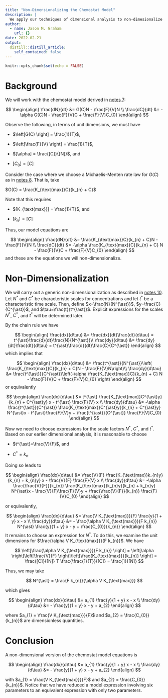 ```yaml
---
title: "Non-Dimensionalizing the Chemostat Model"
description: |
  We apply our techniques of dimensional analysis to non-dimesionalize the chemostat model equations.
author:
  - name: Jason M. Graham
    url: {}
date: 2022-02-21
output:
  distill::distill_article:
    self_contained: false
---
```



```r
knitr::opts_chunk$set(echo = FALSE)
```

# Background

We will work with the chemostat model derived in [notes 7](https://topicsinbiomath.netlify.app/notes007.html):

$$
\begin{align}
\frac{dN}{dt} &=  G(C)N - \frac{F}{V}N \\
\frac{dC}{dt} &= -\alpha G(C)N - \frac{F}{V}C + \frac{F}{V}C_{0}
\end{align}
$$

Observe the following, in terms of unit dimensions, we must have

* $\left[G(C) \right] = \frac{1}{T}$, 

* $\left[\frac{F}{V} \right] = \frac{1}{T}$, 

* $[\alpha] = \frac{[C]}{[N]}$, and

* $[C_{0}] = [C]$

Consider the case where we choose a Michaelis-Menten rate law for $G(C)$ as in [notes 8](https://topicsinbiomath.netlify.app/notes008.html). That is, take

$G(C) = \frac{K_{\text{max}}C}{k_{n} + C}$

Note that this requires

* $[K_{\text{max}}] = \frac{1}{T}$, and

* $[k_{n}] = [C]$


Thus, our model equations are

$$
\begin{align}
\frac{dN}{dt} &=  \frac{K_{\text{max}}C}{k_{n} + C}N - \frac{F}{V}N \\
\frac{dC}{dt} &= -\alpha \frac{K_{\text{max}}C}{k_{n} + C}  N - \frac{F}{V}C + \frac{F}{V}C_{0}
\end{align}
$$
and these are the equations we will non-dimensionalize. 

# Non-Dimensionalization 

We will carry out a generic non-dimensionalization as described in [notes 10](https://topicsinbiomath.netlify.app/notes010.html). Let $N^{\ast}$ and $C^{\ast}$ be characteristic scales for concentrations and let $t^{\ast}$ be a characteristic time scale. Then, define $x=\frac{N}{N^{\ast}}$, $y=\frac{C}{C^{\ast}}$, and $\tau=\frac{t}{t^{\ast}}$. Explicit expressions for the scales $N^{\ast}$, $C^{\ast}$, and $t^{\ast}$ will be determined later. 

By the chain rule we have

$$
\begin{align}
\frac{dx}{d\tau} &= \frac{dx}{dt}\frac{dt}{d\tau} = t^{\ast}\frac{d}{dt}\frac{N}{N^{\ast}}\\
\frac{dy}{d\tau} &= \frac{dy}{dt}\frac{dt}{d\tau} = t^{\ast}\frac{d}{dt}\frac{C}{C^{\ast}}
\end{align}
$$
which implies that

$$
\begin{align}
\frac{dx}{d\tau} &= \frac{t^{\ast}}{N^{\ast}}\left( \frac{K_{\text{max}}C}{k_{n} + C}N - \frac{F}{V}N\right)\\
\frac{dy}{d\tau} &= \frac{t^{\ast}}{C^{\ast}}\left(-\alpha \frac{K_{\text{max}}C}{k_{n} + C}  N - \frac{F}{V}C + \frac{F}{V}C_{0} \right)
\end{align}
$$
or equivalently

$$
\begin{align}
\frac{dx}{d\tau} &= t^{\ast} \frac{K_{\text{max}}C^{\ast}y}{k_{n} + C^{\ast}y} x - t^{\ast} \frac{F}{V} x \\
\frac{dy}{d\tau} &= -\alpha \frac{t^{\ast}}{C^{\ast}} \frac{K_{\text{max}}C^{\ast}y}{k_{n} + C^{\ast}y}  N^{\ast}x - t^{\ast}\frac{F}{V}y + \frac{t^{\ast}}{C^{\ast}} \frac{F}{V}C_{0}
\end{align}
$$

Now we need to choose expressions for the scale factors $N^{\ast}$, $C^{\ast}$, and $t^{\ast}$. Based on our earlier dimensional analysis, it is reasonable to choose

* $t^{\ast}=\frac{V}{F}$, and

* $C^{\ast}=k_{n}$. 

Doing so leads to 

$$
\begin{align}
\frac{dx}{d\tau} &= \frac{V}{F} \frac{K_{\text{max}}k_{n}y}{k_{n} + k_{n}y} x - \frac{V}{F} \frac{F}{V} x \\
\frac{dy}{d\tau} &= -\alpha \frac{\frac{V}{F}}{k_{n}} \frac{K_{\text{max}}k_{n}y}{k_{n} + k_{n}y}  N^{\ast}x - \frac{V}{F}\frac{F}{V}y + \frac{\frac{V}{F}}{k_{n}} \frac{F}{V}C_{0}
\end{align}
$$

or equivalently, 

$$
\begin{align}
\frac{dx}{d\tau} &= \frac{V K_{\text{max}}}{F} \frac{y}{1 + y} x -  x \\
\frac{dy}{d\tau} &= - \frac{\alpha V K_{\text{max}}}{F k_{n}} N^{\ast} \frac{y}{1 + y} x - y + \frac{C_{0}}{k_{n}}
\end{align}
$$
It remains to choose an expression for $N^{\ast}$. To do this, we examine the unit dimensions for $\frac{\alpha V K_{\text{max}}}{F k_{n}}$. We have

$$
\left[\frac{\alpha V K_{\text{max}}}{F k_{n}} \right] = \left[\alpha \right]\left[\frac{V}{F} \right]\left[\frac{K_{\text{max}}}{k_{n}} \right] = \frac{[C]}{[N]} T \frac{\frac{1}{T}}{[C]} = \frac{1}{[N]}
$$

Thus, we may take

$$
N^{\ast} = \frac{F k_{n}}{\alpha V K_{\text{max}}}
$$

which gives

$$
\begin{align}
\frac{dx}{d\tau} &= a_{1} \frac{y}{1 + y} x -  x \\
\frac{dy}{d\tau} &= - \frac{y}{1 + y} x - y + a_{2}
\end{align}
$$

where $a_{1} = \frac{V K_{\text{max}}}{F}$ and $a_{2} = \frac{C_{0}}{k_{n}}$ are dimensionless quantities. 

# Conclusion

A non-dimensional version of the chemostat model equations is

$$
\begin{align}
\frac{dx}{d\tau} &= a_{1} \frac{y}{1 + y} x -  x \\
\frac{dy}{d\tau} &= - \frac{y}{1 + y} x - y + a_{2}
\end{align}
$$

with $a_{1} = \frac{V K_{\text{max}}}{F}$ and $a_{2} = \frac{C_{0}}{k_{n}}$. Notice that we have reduced a model expression involving six parameters to an equivalent expression with only two parameters.  